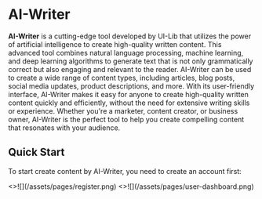 # AI-Writer

**AI-Writer** is a cutting-edge tool developed by UI-Lib that utilizes the power of artificial intelligence to create high-quality written content. This advanced tool combines natural language processing, machine learning, and deep learning algorithms to generate text that is not only grammatically correct but also engaging and relevant to the reader. AI-Writer can be used to create a wide range of content types, including articles, blog posts, social media updates, product descriptions, and more. With its user-friendly interface, AI-Writer makes it easy for anyone to create high-quality written content quickly and efficiently, without the need for extensive writing skills or experience. Whether you're a marketer, content creator, or business owner, AI-Writer is the perfect tool to help you create compelling content that resonates with your audience.

## Quick Start


To start create content by AI-Writer, you need to create an account first:

<Cards num={2}>
  <Card image arrow title="Create New Account" href="#">
    <>![](/assets/pages/register.png)</>
  </Card>
  <Card image arrow title="User Dashboard After Register" href="#">
    <>![](/assets/pages/user-dashboard.png)</>
  </Card>
</Cards>

